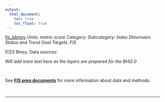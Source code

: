 ```yaml
---
output:
  html_document:
    toc: true
    toc_float: true
---
```


[fis_bbmsy](https://github.com/OHI-Science/bhi/blob/master/baltic/layers/fis_bbmsy_bhi2015.csv)
*Units: metric score*
*Category:*
*Subcategory:*
*Index Dimension: Status and Trend*
*Goal Targets: FIS*

ICES Bmsy.  Data sources:

*Will add more text here as the layers are prepared for the BHI2.0*

<br>

See [**FIS prep documents**](https://github.com/OHI-Science/bhi-1.0-archive/blob/draft/baltic2015/prep/FIS/fis_prep.md) for more information about data and methods.

<br>

--- 
